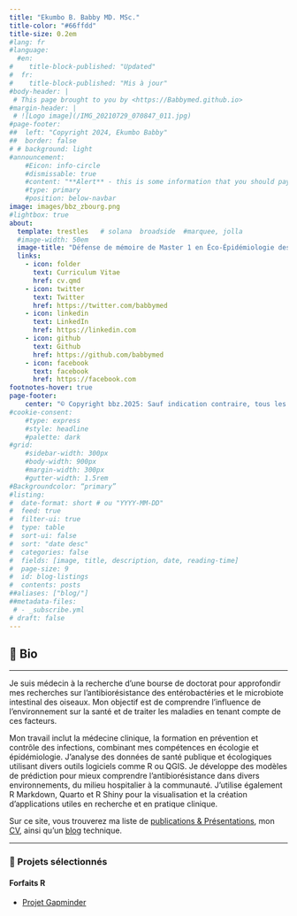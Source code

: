 ```yaml
---
title: "Ekumbo B. Babby MD. MSc."
title-color: "#66ffdd"
title-size: 0.2em
#lang: fr 
#language:
  #en:
#    title-block-published: "Updated"
#  fr:
#    title-block-published: "Mis à jour"
#body-header: | 
 # This page brought to you by <https://Babbymed.github.io>
#margin-header: |
 # ![Logo image](/IMG_20210729_070847_011.jpg)
#page-footer:
##  left: "Copyright 2024, Ekumbo Babby" 
##  border: false
# # background: light
#announcement: 
    #Eicon: info-circle
    #dismissable: true
    #content: "**Alert** - this is some information that you should pay attention to"
    #type: primary
    #position: below-navbar
image: images/bbz_zbourg.png
#lightbox: true
about:
  template: trestles   # solana  broadside  #marquee, jolla
  #image-width: 50em
  image-title: "Défense de mémoire de Master 1 en Éco-Épidémiologie des maladies infectieuses gestion du risque et aléas naturels à l'INOHA, 2021"
  links:
    - icon: folder
      text: Curriculum Vitae 
      href: cv.qmd
    - icon: twitter
      text: Twitter
      href: https://twitter.com/babbymed
    - icon: linkedin
      text: LinkedIn
      href: https://linkedin.com
    - icon: github
      text: Github
      href: https://github.com/babbymed
    - icon: facebook
      text: facebook
      href: https://facebook.com
footnotes-hover: true
page-footer:
    center: "© Copyright bbz.2025: Sauf indication contraire, tous les textes, images sont sous licence CC-BY-NC 4.0."
#cookie-consent:
    #type: express
    #style: headline
    #palette: dark
#grid:
    #sidebar-width: 300px
    #body-width: 900px
    #margin-width: 300px
    #gutter-width: 1.5rem
#Backgroundcolor: “primary”
#listing:
#  date-format: short # ou "YYYY-MM-DD"
#  feed: true
#  filter-ui: true
#  type: table
#  sort-ui: false
#  sort: "date desc"
#  categories: false
#  fields: [image, title, description, date, reading-time]
#  page-size: 9
#  id: blog-listings
#  contents: posts
##aliases: ["blog/"]
##metadata-files: 
 # - _subscribe.yml
# draft: false
---
```


::: column-page
## 📮 Bio
:::
<hr class="hr-teal">
Je suis médecin à la recherche d’une bourse de doctorat pour approfondir mes recherches sur l’antibiorésistance des entérobactéries et le microbiote intestinal des oiseaux. Mon objectif est de comprendre l’influence de l’environnement sur la santé et de traiter les maladies en tenant compte de ces facteurs.<br>

Mon travail inclut la médecine clinique, la formation en prévention et contrôle des infections, combinant mes compétences en écologie et épidémiologie. J'analyse des données de santé publique et écologiques utilisant divers outils logiciels comme R ou QGIS. Je développe des modèles de prédiction pour mieux comprendre l’antibiorésistance dans divers environnements, du milieu hospitalier à la communauté. J’utilise également R Markdown, Quarto et R Shiny pour la visualisation et la création d’applications utiles en recherche et en pratique clinique.

Sur ce site, vous trouverez ma liste de [publications & Présentations](https://babbymed.github.io/Publication), mon [CV](https://babbymed.github.io/CV), ainsi qu'un [blog](https://babbymed.github.io/Blog) technique.

<hr class="hr-teal">

::: column-page
### 💼 Projets sélectionnés
:::

#### Forfaits R
-   [Projet Gapminder](https://github.com/Babbymed/gapminder_dash)

<link rel="me" href="https://Babbymed.github.io/@babbymed2024">

<br>

